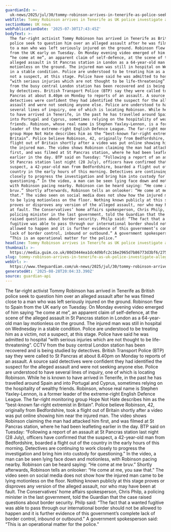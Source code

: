 ```yaml
---
guardianId: >-
  uk-news/2025/jul/30/tommy-robinson-arrives-in-tenerife-as-police-seek-him-for-questioning-over-alleged-st-pancras-london-assault
webTitle: Tommy Robinson arrives in Tenerife as UK police investigate alleged assault
sectionName: UK news
webPublicationDate: '2025-07-30T17:43:45Z'
bodyText: >-
  The far-right activist Tommy Robinson has arrived in Tenerife as British
  police seek to question him over an alleged assault after he was filmed close
  to a man who was left seriously injured on the ground. Robinson flew to Spain
  from the UK early on Tuesday. On Monday evening video emerged of him saying
  “he come at me”, an apparent claim of self-defence, at the scene of the
  alleged assault in St Pancras station in London as a 64-year-old man lay
  motionless on the ground. The injured man was still in hospital on Wednesday
  in a stable condition. Police are understood to be treating him as a victim,
  not a suspect, at this stage. Police have said he was admitted to hospital
  “with serious injuries which are not thought to be life-threatening”. CCTV
  from the busy central London station has been recovered and is being studied
  by detectives. British Transport Police (BTP) say they were called to St
  Pancras at about 8.40pm on Monday to reports of an assault. A source said
  detectives were confident they had identified the suspect for the alleged
  assault and were not seeking anyone else. Police are understood to have
  several lines of inquiry, one of which is locating Robinson. While he is known
  to have arrived in Tenerife, in the past he has travelled around Spain and
  into Portugal and Cyprus, sometimes relying on the hospitality of wealthy
  friends. Robinson, whose real name is Stephen Yaxley-Lennon, is a former
  leader of the extreme-right English Defence League. The far-right monitoring
  group Hope Not Hate describes him as the “best-known far-right extremist in
  Britain”. Police believe Robinson, 42, originally from Bedfordshire, took a
  flight out of Britain shortly after a video was put online showing him near
  the injured man. The video shows Robinson claiming the man had attacked him
  first, and was filmed at St Pancras station, where he had been leafleting
  earlier in the day. BTP said on Tuesday: “Following a report of an assault at
  St Pancras station last night (28 July), officers have confirmed that the
  suspect, a 42-year-old man from Bedfordshire, boarded a flight out of the
  country in the early hours of this morning. Detectives are continuing to work
  closely to progress the investigation and bring him into custody for
  questioning.” In the video, a man can be seen lying face down and motionless,
  with Robinson pacing nearby. Robinson can be heard saying: “He come at me
  bruv.” Shortly afterwards, Robinson tells an onlooker: “He come at me, you saw
  that.” The video seen on social media does not show how the injured man came
  to be lying motionless on the floor. Nothing known publicly at this stage
  proves or disproves any version of the alleged assault, nor who may have been
  at fault. The Conservatives’ home affairs spokesperson, Chris Philp, a
  policing minister in the last government, told the Guardian that the case
  raised questions about border security. Philp said: “The fact that a wanted
  fugitive was able to pass through our international border should not be
  allowed to happen and it is further evidence of this government’s complete
  lack of border control, inbound or outbound.” A government spokesperson said:
  “This is an operational matter for the police.”
headline: Tommy Robinson arrives in Tenerife as UK police investigate alleged assault
thumbnail: >-
  https://media.guim.co.uk/80d3444ea1dc4d9bfc2c16e2965d7b86773d3bf6/275_0_2810_2248/500.jpg
slug: tommy-robinson-arrives-in-tenerife-as-uk-police-investigate-alleged-assault
webUrl: >-
  https://www.theguardian.com/uk-news/2025/jul/30/tommy-robinson-arrives-in-tenerife-as-police-seek-him-for-questioning-over-alleged-st-pancras-london-assault
generatedAt: '2025-08-28T20:04:33.390Z'
source: guardian-api
---
```

The far-right activist Tommy Robinson has arrived in Tenerife as British police seek to question him over an alleged assault after he was filmed close to a man who was left seriously injured on the ground. Robinson flew to Spain from the UK early on Tuesday. On Monday evening video emerged of him saying “he come at me”, an apparent claim of self-defence, at the scene of the alleged assault in St Pancras station in London as a 64-year-old man lay motionless on the ground. The injured man was still in hospital on Wednesday in a stable condition. Police are understood to be treating him as a victim, not a suspect, at this stage. Police have said he was admitted to hospital “with serious injuries which are not thought to be life-threatening”. CCTV from the busy central London station has been recovered and is being studied by detectives. British Transport Police (BTP) say they were called to St Pancras at about 8.40pm on Monday to reports of an assault. A source said detectives were confident they had identified the suspect for the alleged assault and were not seeking anyone else. Police are understood to have several lines of inquiry, one of which is locating Robinson. While he is known to have arrived in Tenerife, in the past he has travelled around Spain and into Portugal and Cyprus, sometimes relying on the hospitality of wealthy friends. Robinson, whose real name is Stephen Yaxley-Lennon, is a former leader of the extreme-right English Defence League. The far-right monitoring group Hope Not Hate describes him as the “best-known far-right extremist in Britain”. Police believe Robinson, 42, originally from Bedfordshire, took a flight out of Britain shortly after a video was put online showing him near the injured man. The video shows Robinson claiming the man had attacked him first, and was filmed at St Pancras station, where he had been leafleting earlier in the day. BTP said on Tuesday: “Following a report of an assault at St Pancras station last night (28 July), officers have confirmed that the suspect, a 42-year-old man from Bedfordshire, boarded a flight out of the country in the early hours of this morning. Detectives are continuing to work closely to progress the investigation and bring him into custody for questioning.” In the video, a man can be seen lying face down and motionless, with Robinson pacing nearby. Robinson can be heard saying: “He come at me bruv.” Shortly afterwards, Robinson tells an onlooker: “He come at me, you saw that.” The video seen on social media does not show how the injured man came to be lying motionless on the floor. Nothing known publicly at this stage proves or disproves any version of the alleged assault, nor who may have been at fault. The Conservatives’ home affairs spokesperson, Chris Philp, a policing minister in the last government, told the Guardian that the case raised questions about border security. Philp said: “The fact that a wanted fugitive was able to pass through our international border should not be allowed to happen and it is further evidence of this government’s complete lack of border control, inbound or outbound.” A government spokesperson said: “This is an operational matter for the police.”

